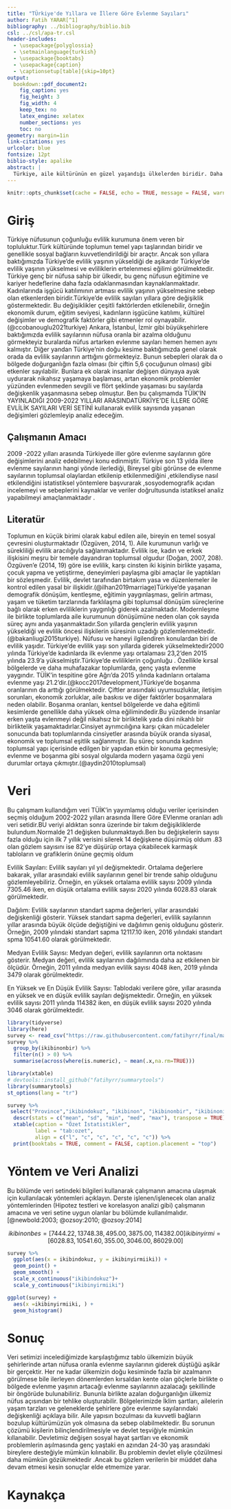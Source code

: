 ```yaml
---
title: "TÜrkiye'de Yıllara ve İllere Göre Evlenme Sayıları"
author: Fatih YARAR[^1]
bibliography: ../bibliography/biblio.bib
csl: ../csl/apa-tr.csl
header-includes:
  - \usepackage{polyglossia}
  - \setmainlanguage{turkish}
  - \usepackage{booktabs}
  - \usepackage{caption} 
  - \captionsetup[table]{skip=10pt}
output:
  bookdown::pdf_document2:
    fig_caption: yes
    fig_height: 3
    fig_width: 4
    keep_tex: no
    latex_engine: xelatex
    number_sections: yes
    toc: no
geometry: margin=1in
link-citations: yes
urlcolor: blue
fontsize: 12pt
biblio-style: apalike
abstract: |
  Türkiye, aile kültürünün en güzel yaşandığı ülkelerden biridir. Daha çok gelenekçi bir aile yapısı mevcuttur. Ancak son yıllarda baktığımızda ülkemizde aile yapısının giderek dönüşüme uğradığı görülmektedir. Kültürel değişim, sosyo-ekonomik gelişme, bireysel tutumlar, modernleşme gibi birçok neden, aile ve evlilik kavramlarına bakış açımızın değişmesine neden olmuştur .Değişen bu bakış açısı hem ailenin önemi giderek azaltmış hem insanlarda evlenmenin önüne bir engel olarak çıkmıştır. Evlenme yaşı da oldukça yükselmeye başlamış ve doğurganlık oranında düşmesine yol  açmıştır . Kadınlar evlenme olayında artık önemli bir faktör haline gelmiş kendi karar mekanizmasına sahip bireyler olmuşlardır ve toplumda kadının önemi artmıştır. Kadınların da eğitim ve iş hayatına atılmalarıyla birlikte evlenme için karar ailelerden bir nevi bireylere geçmiştir. Türkiye devam eden ekonomik kriz, boşanmaların artması evlenme oranlarının düşlemesine neden olmuştur 
---
```

```r
knitr::opts_chunk$set(cache = FALSE, echo = TRUE, message = FALSE, warning = FALSE)
```

<!-- ======================================================================= -->
<!-- ============================== NOTLAR ================================= -->
<!-- ======================================================================= -->
[^1]: 21080154, [Github Repo](https://github.com/fatihyrr/final)


# Giriş
Türkiye nüfusunun çoğunluğu evlilik kurumuna önem veren bir topluluktur.Türk kültüründe toplumun temel yapı taşlarından biridir ve genellikle sosyal bağların kuvvetlendirildiği bir araçtır. Ancak son yıllara baktığımızda Türkiye’de evlilik yaşının yükseldiği de aşikardır Türkiye'de evlilik yaşının yükselmesi ve evliliklerin ertelenmesi eğilimi görülmektedir. Türkiye genç bir nüfusa sahip bir ülkedir, bu genç nüfusun eğitimine ve kariyer hedeflerine daha fazla odaklanmasından kaynaklanmaktadır. Kadınlarında işgücü katılımının artması evlilik yaşının yükselmesine sebep olan etkenlerden biridir.Türkiye'de evlilik sayıları yıllara göre değişiklik göstermektedir. Bu değişiklikler çeşitli faktörlerden etkilenebilir, örneğin ekonomik durum, eğitim seviyesi, kadınların işgücüne katılımı, kültürel değişimler ve demografik faktörler gibi etmenler rol oynayabilir.(@ccobanouglu2021turkiye) Ankara, İstanbul, İzmir gibi büyükşehirlere baktığımızda evlilik sayılarının nüfusa oranla bir azalma olduğunu görmekteyiz buralarda nüfus artarken evlenme sayıları hemen hemen aynı kalmıştır. Diğer yandan Türkiye’nin doğu kesime baktığımızda genel olarak orada da evlilik sayılarının arttığını görmekteyiz. Bunun sebepleri olarak da o bölgede doğurganlığın fazla olması (bir çiftin 5,6 çocuğunun olması) gibi etkenler sayılabilir. Bunlara ek olarak insanlar değişen dünyaya ayak uydurarak nikahsız yaşamaya başlaması, artan  ekonomik problemler yüzünden evlenmeden sevgili ve flört şeklinde yaşaması bu sayılarda değişkenlik yaşanmasına sebep olmuştur. Ben bu çalışmamda TÜİK’İN YAYINLADIĞI 2009-2022 YILLARI ARASINDATÜRKİYE’DE İLLERE GÖRE EVLİLİK SAYILARI VERİ SETİNİ kullanarak evlilik sayısında yaşanan değişimleri gözlemleyip analiz edeceğim.

## Çalışmanın Amacı
2009 -2022 yılları arasında Türkiyede iller göre evlenme sayılarının göre değişimlerini analiz edebilmeyi konu edinmiştir.
Türkiye son 13 yılda illere evlenme sayılarının hangi yönde ilerlediği, Bireysel gibi görünse de evlenme sayılarının toplumsal olaylardan etkilenip etkilenmediğini ,etkilendiyse nasıl etkilendiğini istatistiksel yöntemlere başvurarak ,sosyodemografik açıdan incelemeyi ve sebeplerini kaynaklar ve veriler doğrultusunda istatiksel analiz yapabilmeyi amaçlanmaktadır .

## Literatür 
Toplumun en küçük birimi olarak kabul edilen aile, bireyin en temel sosyal çevresini oluşturmaktadır (Özgüven, 2014, 1). Aile kurumunun varlığı ve sürekliliği evlilik aracılığıyla sağlanmaktadır. Evlilik ise, kadın ve erkek ilişkisini meşru bir temele dayandıran toplumsal olgudur (Doğan, 2007, 208). Özgüven’e (2014, 19) göre ise evlilik, karşı cinsten iki kişinin birlikte yaşama, çocuk yapma ve yetiştirme, deneyimleri paylaşma gibi amaçlar ile yaptıkları bir sözleşmedir. Evlilik, devlet tarafından birtakım yasa ve düzenlemeler ile kontrol edilen yasal bir ilişkidir.(@ilhan2019marriage)Türkiye’de yaşanan demografik dönüşüm, kentleşme, eğitimin yaygınlaşması, gelirin artması, yaşam ve tüketim tarzlarında farklılaşma gibi toplumsal dönüşüm süreçlerine bağlı olarak erken evliliklerin yaygınlığı giderek azalmaktadır. Modernleşme ile birlikte toplumlarda aile kurumunun dönüşümüne neden olan çok sayıda süreç aynı anda yaşanmaktadır.Son yıllarda gençlerin evlilik yaşının yükseldiği ve evlilik öncesi ilişkilerin süresinin uzadığı gözlemlenmektedir.(@bakanliugi2015turkiye). Nüfusu ve haneyi ilgilendiren konulardan biri de evlilik yaşıdır. Türkiye’de evlilik yaşı son yıllarda giderek yükselmektedir2000 yılında Türkiye’de kadınlarda ilk evlenme yaşı ortalaması 23,2’den 2015 yılında 23.9’a yükselmiştir.Türkiye'de evliliklerin çoğunluğu . Özellikle kırsal bölgelerde ve daha muhafazakar toplumlarda, genç yaşta evlenme yaygındır. TÜİK’in tespitine göre Ağrı’da 2015 yılında kadınların ortalama evlenme yaşı 21.2’dir.(@kocc2017development,)Türkiye'de boşanma oranlarının da arttığı görülmektedir. Çiftler arasındaki uyumsuzluklar, iletişim sorunları, ekonomik zorluklar, aile baskısı ve diğer faktörler boşanmalara neden olabilir. Boşanma oranları, kentsel bölgelerde ve daha eğitimli kesimlerde genellikle daha yüksek olma eğilimindedir.Bu yüzdende insanlar erken yaşta evlenmeyi değil nikahsız bir birliktelik yada dini nikahlı bir birliktelik yaşamaktadırlar.Cinsiyet ayrımcılığına karşı çıkan mücadeleler sonucunda batı toplumlarında cinsiyetler arasında büyük oranda siyasal, ekonomik ve toplumsal eşitlik sağlanmıştır. Bu süreç sonunda kadının toplumsal yapı içerisinde edilgen bir yapıdan etkin bir konuma geçmesiyle; evlenme ve boşanma gibi sosyal olgularda modern yaşama özgü yeni durumlar ortaya çıkmıştır.(@aydin2010toplumsal)

# Veri 
Bu çalışmam kullandığım veri  TÜİK'in yayımlamış olduğu veriler içerisinden seçmiş olduğum 2002-2022 yılları arasında İllere Göre EVlenme oranları adlı veri setidir.BU veriyi aldıktan sonra üzerinde bir takım değişikliklerde bulundum.Normalde 21 değişken bulunmaktaydı.Ben bu değişkelerin sayısı fazla olduğu için ilk 7 yıllık verisini silerek 14 değişkene düşürmüş oldum .83 olan gözlem sayısını ise 82'ye düşürüp ortaya çıkabilecek karmaşık tabloların ve grafiklerin önüne geçmiş oldum

Evlilik Sayıları: Evlilik sayıları yıl yıl değişmektedir. Ortalama değerlere bakarak, yıllar arasındaki evlilik sayılarının genel bir trende sahip olduğunu gözlemleyebiliriz. Örneğin, en yüksek ortalama evlilik sayısı 2009 yılında 7305.46 iken, en düşük ortalama evlilik sayısı 2020 yılında 6028.83 olarak görülmektedir.

Dağılım: Evlilik sayılarının standart sapma değerleri, yıllar arasındaki değişkenliği gösterir. Yüksek standart sapma değerleri, evlilik sayılarının yıllar arasında büyük ölçüde değiştiğini ve dağılımın geniş olduğunu gösterir. Örneğin, 2009 yılındaki standart sapma 12117.10 iken, 2016 yılındaki standart spma 10541.60 olarak görülmektedir.

Medyan Evlilik Sayısı: Medyan değeri, evlilik sayılarının orta noktasını gösterir. Medyan değeri, evlilik sayılarının dağılımında daha az etkilenen bir ölçüdür. Örneğin, 2011 yılında medyan evlilik sayısı 4048 iken, 2019 yılında 3479 olarak görülmektedir.

En Yüksek ve En Düşük Evlilik Sayısı: Tablodaki verilere göre, yıllar arasında en yüksek ve en düşük evlilik sayıları değişmektedir. Örneğin, en yüksek evlilik sayısı 2011 yılında 114382 iken, en düşük evlilik sayısı 2020 yılında 3046 olarak görülmektedir.

```r
library(tidyverse)
library(here)
survey <- read_csv("https://raw.githubusercontent.com/fatihyrr/final/main/data/%C3%B6dev1.csv")
survey %>% 
  group_by(ikibinonbir) %>% 
  filter(n() > 0) %>% 
  summarise(across(where(is.numeric), ~ mean(.x,na.rm=TRUE)))
```

 

```r
library(xtable) 
# devtools::install_github("fatihyrr/summarytools")
library(summarytools)
st_options(lang = "tr")

```


```r
survey %>%
 select("Province","ikibindokuz", "ikibinon", "ikibinonbir", "ikibinoniki","ikibinonüç","ikibinondört","ikibinonbeş","ikibinonaltı","ikibinonyedi","ikibinonsekiz","ikibinondokuz","ikibinyirmi","ikibinyirmibir","ikibinyirmiiki") %>% 
  descr(stats = c("mean", "sd", "min", "med", "max"), transpose = TRUE) %>% 
  xtable(caption = "Özet İstatistikler",
         label = "tab:ozet",
         align = c("l", "c", "c", "c", "c", "c")) %>% 
  print(booktabs = TRUE, comment = FALSE, caption.placement = "top")
```
# Yöntem ve Veri Analizi
Bu bölümde veri setindeki bilgileri kullanarak çalışmanın amacına ulaşmak için kullanılacak yöntemleri açıklayın. Derste işlenen/işlenecek olan analiz yöntemlerinden (Hipotez testleri ve korelasyon analizi gibi) çalışmanın amacına ve veri setine uygun olanlar bu bölümde kullanılmalıdır. [@newbold:2003; @ozsoy:2010; @ozsoy:2014]

$$
ikibinonbes = [7444.22, 13748.38, 495.00, 3875.00, 114382.00]
ikibinyirmi = [6028.83, 10541.60, 355.00, 3046.00, 86029.00]
$$



```r
survey %>% 
  ggplot(aes(x = ikibindokuz, y = ikibinyirmiiki)) +
  geom_point() +
  geom_smooth() +
  scale_x_continuous("ikibindokuz")+  
  scale_y_continuous("ikibinyirmiiki")

ggplot(survey) +
  aes(x =ikibinyirmiiki, ) +
  geom_histogram()

```






























# Sonuç
Veri setimizi incelediğimizde karşılaştığımız tablo ülkemizin büyük şehirlerinde artan nüfusa oranla evlenme sayılarının giderek düştüğü aşikâr bir gerçektir.  Her ne kadar ülkemizin doğu kesiminde fazla bir azalmanın görülmese bile ilerleyen dönemlerden kırsaldan kente olan göçlerle birlikte o bölgede evlenme yaşının artacağı evlenme sayılarının azalacağı şekillinde bir öngörüde bulunabiliriz. Bununla birlikte azalan doğurganlığın ülkemiz nüfus açısından bir tehlike oluşturabilir. Bölgelerimizde İklim şartları, ailelerin yaşam tarzları ve geleneklerde şehirlere göre evlenme sayılarındaki değişkenliği açıklaya bilir. Aile yapısın bozulması da kuvvetli bağların bozulup kültürümüzün yok olmasına da sebep olabilmektedir. Bu sorunun çözümü kişilerin bilinçlendirilmesiyle ve devlet teşviğiyle mümkün kıllanabilir. Devletimiz değişen sosyal hayat şartları ve ekonomik problemlerin aşılmasında genç yaştaki en azından 24-30 yaş arasındaki bireylere desteğiyle mümkün kılınabilir. Bu problemin devlet eliyle çözülmesi daha mümkün gözükmektedir .Ancak bu gözlem verilerin bir müddet daha devam etmesi kesin sonuçlar elde etmemize yarar.

\newpage
# Kaynakça {#references}
<div id="refs"></div>

